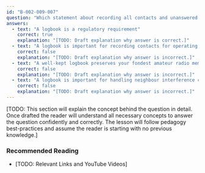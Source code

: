 ```yaml
---
id: "B-002-009-007"
question: "Which statement about recording all contacts and unanswered CQ calls in a paper or computer-based station logbook is NOT correct?"
answers:
  - text: "A logbook is a regulatory requirement"
    correct: true
    explanation: "[TODO: Draft explanation why answer is correct.]"
  - text: "A logbook is important for recording contacts for operating awards"
    correct: false
    explanation: "[TODO: Draft explanation why answer is incorrect.]"
  - text: "A well-kept logbook preserves your fondest amateur radio memories for years"
    correct: false
    explanation: "[TODO: Draft explanation why answer is incorrect.]"
  - text: "A logbook is important for handling neighbour interference complaints"
    correct: false
    explanation: "[TODO: Draft explanation why answer is incorrect.]"
---
```


[TODO: This section will explain the concept behind the question in detail. Once drafted the reader will understand all necessary concepts to answer the question confidently and correctly. The lesson will follow pedagogy best-practices and assume the reader is starting with no previous knowledge.]

### Recommended Reading

- [TODO: Relevant Links and YouTube Videos]
